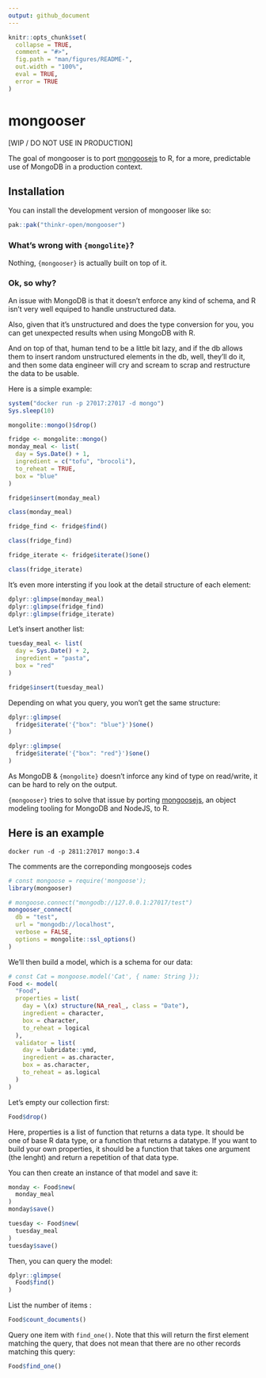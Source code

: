 ```yaml
---
output: github_document
---
```


<!-- README.md is generated from README.Rmd. Please edit that file -->

```r
knitr::opts_chunk$set(
  collapse = TRUE,
  comment = "#>",
  fig.path = "man/figures/README-",
  out.width = "100%",
  eval = TRUE,
  error = TRUE
)
```

# mongooser

<!-- badges: start -->
<!-- badges: end -->

[WIP / DO NOT USE IN PRODUCTION]

The goal of mongooser is to port [mongoosejs](https://mongoosejs.com/) to R, for a more, predictable use of MongoDB in a production context.

## Installation

You can install the development version of mongooser like so:

``` r
pak::pak("thinkr-open/mongooser")
```

### What's wrong with `{mongolite}`?

Nothing, `{mongooser}` is actually built on top of it.

### Ok, so why?

An issue with MongoDB is that it doesn't enforce any kind of schema, and R isn't very well equiped to handle unstructured data.

Also, given that it's unstructured and does the type conversion for you, you can get unexpected results when using MongoDB with R.

And on top of that, human tend to be a little bit lazy, and if the db allows them to insert random unstructured elements in the db, well, they'll do it, and then some data engineer will cry and scream to scrap and restructure the data to be usable.

Here is a simple example:

```r
system("docker run -p 27017:27017 -d mongo")
Sys.sleep(10)
```

```r
mongolite::mongo()$drop()
```

```r
fridge <- mongolite::mongo()
monday_meal <- list(
  day = Sys.Date() + 1,
  ingredient = c("tofu", "brocoli"),
  to_reheat = TRUE,
  box = "blue"
)

fridge$insert(monday_meal)
```

```r
class(monday_meal)

fridge_find <- fridge$find()

class(fridge_find)

fridge_iterate <- fridge$iterate()$one()

class(fridge_iterate)
```

It's even more intersting if you look at the detail structure of each element:

```r
dplyr::glimpse(monday_meal)
dplyr::glimpse(fridge_find)
dplyr::glimpse(fridge_iterate)
```

Let's insert another list:

```r
tuesday_meal <- list(
  day = Sys.Date() + 2,
  ingredient = "pasta",
  box = "red"
)

fridge$insert(tuesday_meal)
```

Depending on what you query, you won't get the same structure:

```r
dplyr::glimpse(
  fridge$iterate('{"box": "blue"}')$one()
)
```

```r
dplyr::glimpse(
  fridge$iterate('{"box": "red"}')$one()
)
```


As MongoDB & `{mongolite}` doesn't inforce any kind of type on read/write, it can be hard to rely on the output.

`{mongooser}` tries to solve that issue by porting [mongoosejs](https://mongoosejs.com/), an object modeling tooling for MongoDB and NodeJS, to R.

## Here is an example

```
docker run -d -p 2811:27017 mongo:3.4
```

The comments are the correponding mongoosejs codes

```r
# const mongoose = require('mongoose');
library(mongooser)

# mongoose.connect("mongodb://127.0.0.1:27017/test")
mongooser_connect(
  db = "test",
  url = "mongodb://localhost",
  verbose = FALSE,
  options = mongolite::ssl_options()
)
```

We'll then build a model, which is a schema for our data:

```r
# const Cat = mongoose.model('Cat', { name: String });
Food <- model(
  "Food",
  properties = list(
    day = \(x) structure(NA_real_, class = "Date"),
    ingredient = character,
    box = character,
    to_reheat = logical
  ),
  validator = list(
    day = lubridate::ymd,
    ingredient = as.character,
    box = as.character,
    to_reheat = as.logical
  )
)
```

Let's empty our collection first:

```r
Food$drop()
```

Here, properties is a list of function that returns a data type.
It should be one of base R data type, or a function that returns a datatype.
If you want to build your own properties, it should be a function that takes one argument (the lenght) and return a repetition of that data type.

You can then create an instance of that model and save it:

```r
monday <- Food$new(
  monday_meal
)
monday$save()

tuesday <- Food$new(
  tuesday_meal
)
tuesday$save()
```

Then, you can query the model:

```r
dplyr::glimpse(
  Food$find()
)
```

List the number of items :

```r
Food$count_documents()
```

Query one item with `find_one()`.
Note that this will return the first element matching the query, that does not mean that there are no other records matching this query:

```r
Food$find_one()
```
